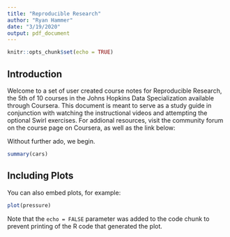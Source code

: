 ```yaml
---
title: "Reproducible Research"
author: "Ryan Hammer"
date: "3/19/2020"
output: pdf_document
---
```


```r
knitr::opts_chunk$set(echo = TRUE)
```

## Introduction

Welcome to a set of user created course notes for Reproducible Research, the 5th of 10 courses in the Johns Hopkins Data Specialization available through Coursera. This document is meant to serve as a study guide in conjunction with watching the instructional videos and attempting the optional Swirl exercises.
For addional resources, visit the community forum on the course page on Coursera, as well as the link below:



Without further ado, we begin.

```r
summary(cars)
```

## Including Plots

You can also embed plots, for example:

```r
plot(pressure)
```

Note that the `echo = FALSE` parameter was added to the code chunk to prevent printing of the R code that generated the plot.
